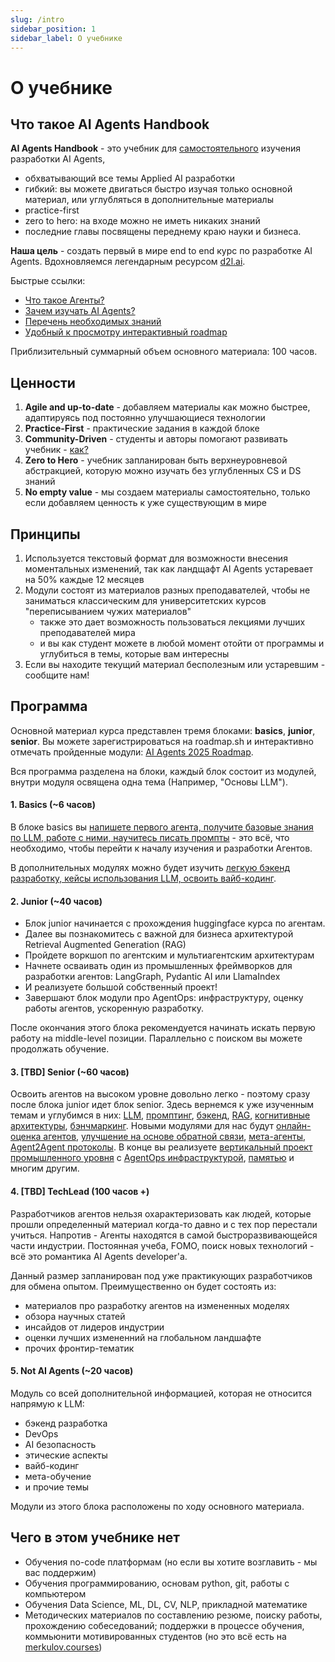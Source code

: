 ```yaml
---
slug: /intro
sidebar_position: 1
sidebar_label: О учебнике
---
```


# О учебнике

## Что такое AI Agents Handbook

**AI Agents Handbook** - это учебник для <u>самостоятельного</u> изучения разработки AI Agents,
- обхватывающий все темы Applied AI разработки
- гибкий: вы можете двигаться быстро изучая только основной материал, или углубляться в дополнительные материалы
- practice-first
- zero to hero: на входе можно не иметь никаких знаний
- последние главы посвящены переднему краю науки и бизнеса.

**Наша цель** - создать первый в мире end to end курс по разработке AI Agents. Вдохновляемся легендарным ресурсом [d2l.ai](https://d2l.ai/).

Быстрые ссылки:
- [Что такое Агенты?](start-here/index.mdx)
- [Зачем изучать AI Agents?](start-here/motivation.mdx)
- [Перечень необходимых знаний](start-here/prerequisites)
- [Удобный к просмотру интерактивный roadmap](https://roadmap.sh/r/ai-agents-2025-roadmap)

Приблизительный суммарный объем основного материала: 100 часов.

## Ценности

1. **Agile and up-to-date** - добавляем материалы как можно быстрее, адаптируясь под постоянно улучшающиеся технологии
2. **Practice-First** - практические задания в каждой блоке
3. **Community-Driven** - студенты и авторы помогают развивать учебник - [как?](/handbook/contributing)
4. **Zero to Hero** - учебник запланирован быть верхнеуровневой абстракцией, которую можно изучать без углубленных CS и DS знаний
5. **No empty value** - мы создаем материалы самостоятельно, только если добавляем ценность к уже существующим в мире

## Принципы

1. Используется текстовый формат для возможности внесения моментальных изменений, так как ландщафт AI Agents устаревает на 50% каждые 12 месяцев
2. Модули состоят из материалов разных преподавателей, чтобы не заниматься классическим для университетских курсов "переписыванием чужих материалов"
    - также это дает возможность пользоваться лекциями лучших преподавателей мира
    - и вы как студент можете в любой момент отойти от программы и углубиться в темы, которые вам интересны
3. Если вы находите текущий материал бесполезным или устаревшим - сообщите нам!

## Программа

Основной материал курса представлен тремя блоками: **basics**, **junior**, **senior**. Вы можете зарегистрироваться на roadmap.sh и интерактивно отмечать пройденные модули: [AI Agents 2025 Roadmap](https://roadmap.sh/r/ai-agents-2025-roadmap).

Вся программа разделена на блоки, каждый блок состоит из модулей, внутри модуля освящена одна тема (Например, "Основы LLM").

#### 1. Basics (~6 часов)

В блоке basics вы <u>напишете первого агента, получите базовые знания по LLM, работе с ними, научитесь писать промпты</u> - это всё, что необходимо, чтобы перейти к началу изучения и разработки Агентов.

В дополнительных модулях можно будет изучить <u>легкую бэкенд разработку, кейсы использования LLM, освоить вайб-кодинг</u>.

#### 2. Junior (~40 часов)

- Блок junior начинается с прохождения huggingface курса по агентам. 
- Далее вы познакомитесь с важной для бизнеса архитектурой Retrieval Augmented Generation (RAG)
- Пройдете воркшоп по агентским и мультиагентским архитектурам
- Начнете осваивать один из промышленных фреймворков для разработки агентов: LangGraph, Pydantic AI или LlamaIndex
- И реализуете большой собственный проект!
- Завершают блок модули про AgentOps: инфраструктуру, оценку работы агентов, ускоренную разработку.

После окончания этого блока рекомендуется начинать искать первую работу на middle-level позиции. Параллельно с поиском вы можете продолжать обучение.

#### 3. [TBD] Senior (~60 часов)

Освоить агентов на высоком уровне довольно легко - поэтому сразу после блока junior идет блок senior. Здесь вернемся к уже изученным темам и углубимся в них: <u>LLM</u>, <u>промптинг</u>, <u>бэкенд</u>, <u>RAG</u>, <u>когнитивные архитектуры</u>, <u>бэнчмаркинг</u>. Новыми модулями для нас будут <u>онлайн-оценка агентов</u>, <u>улучшение на основе обратной связи</u>, <u>мета-агенты</u>, <u>Agent2Agent протоколы</u>. В конце вы реализуете <u>вертикальный проект промышленного уровня</u> с <u>AgentOps инфраструктурой</u>, <u>памятью</u> и многим другим.

#### 4. [TBD] TechLead (100 часов +)

Разработчиков агентов нельзя охарактеризовать как людей, которые прошли определенный материал когда-то давно и с тех пор перестали учиться. Напротив - Агенты находятся в самой быстроразвивающейся части индустрии. Постоянная учеба, FOMO, поиск новых технологий - всё это романтика AI Agents developer'a.

Данный размер запланирован под уже практикующих разработчиков для обмена опытом. Преимущественно он будет состоять из:
- материалов про разработку агентов на измененных моделях
- обзора научных статей
- инсайдов от лидеров индустрии
- оценки лучших измененний на глобальном ландшафте
- прочих фронтир-тематик

#### 5. Not AI Agents (~20 часов)

Модуль со всей дополнительной информацией, которая не относится напрямую к LLM:
- бэкенд разработка
- DevOps
- AI безопасность
- этические аспекты
- вайб-кодинг
- мета-обучение
- и прочие темы

Модули из этого блока расположены по ходу основного материала.

## Чего в этом учебнике нет 

- Обучения no-code платформам (но если вы хотите возглавить - мы вас поддержим)
- Обучения программированию, основам python, git, работы с компьютером
- Обучения Data Science, ML, DL, CV, NLP, прикладной математике
- Методических материалов по составлению резюме, поиску работы, прохождению собеседований; поддержки в процессе обучения, коммьюнити мотивированных студентов (но это всё есть на [merkulov.courses](https://merkulov.courses))






